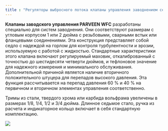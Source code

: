 ```yaml
---
title : "Регуляторы выбросного потока клапаны управления заводнением серии WFC"
---
```


**Клапаны заводского управления PARVEEN WFC** разработаны специально для систем заводнения. Они соответствуют размерам с угловым корпусом 1 или 2 дюйма с резьбовыми, сварными встык или фланцевыми соединениями. Эта конструкция представляет собой седло с надеждой на горлом для контроля турбулентности и эрозии, используемую с работой с жидкостью. Стандартные характеристики этого клапана включают регулируемый маховик, откалиброванный с точностью до шестидесяти четверти дюймов, и тефлоновое значение для надежного измерения и минимального обслуживания. Дополнительной причиной является наличие вторичного положительного штуцера для перепадов высокого давления. Эта функция рассчитывается на перепад давления 60 % и 40 % на первичном и вторичном элементах управления соответственно.

Тримы из стали, твердого хрома или карбида вольфрама увеличены в размерах 1/8, 1/4, 1/2 и 3/4 дюйма. Длинное седьмое стало, ручка из расчета и индикаторное кольцо включает в себя стандартную комплектацию.

<img src="./surface-flow-controls-wfc-series-waterflood-control-valves.png" />